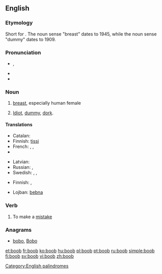 ==English==

===Etymology===
Short for {{term|booby}}. The noun sense "breast" dates to 1945, while the noun sense "dummy" dates to 1909.

===Pronunciation===
* {{IPA|/ˈbuːb/}}, {{X-SAMPA|/"bu:b/}}
* {{audio|en-us-boob.ogg|Audio (US)}}
* {{rhymes|uːb}}

===Noun===
{{en-noun}}

# {{slang}} [[breast]], especially human female
# {{informal|pejorative}} [[idiot|Idiot]], [[dummy]], [[dork]].

====Translations====
{{trans-top|breast}}
* Catalan: {{t|ca|pit|m}}
* Finnish: [[tissi]]
* French: {{t|fr|nichon|m}}, {{t|fr|lolo|m}}, {{t|fr|néné|m}}
* {{trreq|de}}
{{trans-mid}}
* Latvian: {{t|lv|pups|m}}
* Russian: {{t|ru|сиська|f|tr=sís'ka|sc=Cyrl}}, {{t|ru|титька|f|tr=tít'ka|sc=Cyrl}}
* Swedish: {{t|sv|tutt|c}}, {{t|sv|tutte|c}}, {{t|sv|patt|c}}
{{trans-bottom}}
{{trans-top|idiot, dummy, dork}}
* Finnish: {{qualifier|slang}} {{t|fi|dorka}}, {{qualifier|slang}} {{t|fi|bimbo}}
{{trans-mid}}
* Lojban: [[bebna]]
{{trans-bottom}}

===Verb===
{{en-verb}}

# {{informal|intransitive}} To make a [[mistake]]

===Anagrams===
* [[bobo#English|bobo]], [[Bobo#English|Bobo]]

[[Category:English palindromes]]

[[et:boob]]
[[fr:boob]]
[[ko:boob]]
[[hu:boob]]
[[pl:boob]]
[[pt:boob]]
[[ru:boob]]
[[simple:boob]]
[[fi:boob]]
[[sv:boob]]
[[vi:boob]]
[[zh:boob]]